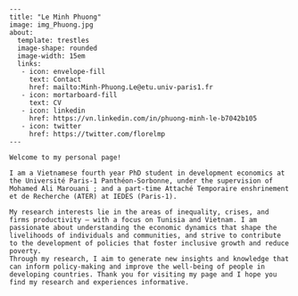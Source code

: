 ``` .unnumbered
---
title: "Le Minh Phuong"
image: img_Phuong.jpg
about: 
  template: trestles
  image-shape: rounded
  image-width: 15em
  links:
   - icon: envelope-fill
     text: Contact
     href: mailto:Minh-Phuong.Le@etu.univ-paris1.fr
   - icon: mortarboard-fill
     text: CV
   - icon: linkedin
     href: https://vn.linkedin.com/in/phuong-minh-le-b7042b105
   - icon: twitter
     href: https://twitter.com/florelmp
---

Welcome to my personal page!

I am a Vietnamese fourth year PhD student in development economics at the Université Paris-1 Panthéon-Sorbonne, under the supervision of Mohamed Ali Marouani ; and a part-time Attaché Temporaire enshrinement et de Recherche (ATER) at IEDES (Paris-1).

My research interests lie in the areas of inequality, crises, and firms productivity – with a focus on Tunisia and Vietnam. I am passionate about understanding the economic dynamics that shape the livelihoods of individuals and communities, and strive to contribute to the development of policies that foster inclusive growth and reduce poverty.
Through my research, I aim to generate new insights and knowledge that can inform policy-making and improve the well-being of people in developing countries. Thank you for visiting my page and I hope you find my research and experiences informative.
```
